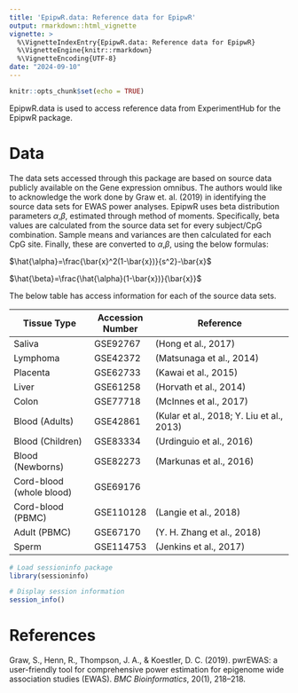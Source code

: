 ```yaml
---
title: 'EpipwR.data: Reference data for EpipwR'
output: rmarkdown::html_vignette
vignette: >
  %\VignetteIndexEntry{EpipwR.data: Reference data for EpipwR}
  %\VignetteEngine{knitr::rmarkdown}
  %\VignetteEncoding{UTF-8}
date: "2024-09-10"
---
```


```r
knitr::opts_chunk$set(echo = TRUE)
```

EpipwR.data is used to access reference data from ExperimentHub for the EpipwR 
package.

# Data

The data sets accessed through this package are based on source data publicly 
available on the Gene expression omnibus. The authors would like to acknowledge 
the work done by Graw et. al. (2019) in identifying the source data sets for 
EWAS power analyses. EpipwR uses beta distribution parameters $\alpha$,$\beta$, 
estimated through method of moments. Specifically, beta values are calculated 
from the source data set for every subject/CpG combination. Sample means and 
variances are then calculated for each CpG site. Finally, these are converted 
to $\alpha$,$\beta$, using the below formulas:

$\hat{\alpha}=\frac{\bar{x}^2(1-\bar{x})}{s^2}-\bar{x}$

$\hat{\beta}=\frac{\hat{\alpha}(1-\bar{x})}{\bar{x}}$

The below table has access information for each of the source data sets.



|Tissue Type              | Accession Number | Reference                                 |
|-------------------------|------------------|-------------------------------------------|
|Saliva                   | GSE92767         | (Hong et al., 2017)                       |
|Lymphoma                 | GSE42372         | (Matsunaga et al., 2014)                  |
|Placenta                 | GSE62733         | (Kawai et al., 2015)                      |
|Liver                    | GSE61258         | (Horvath et al., 2014)                    |
|Colon                    | GSE77718         | (McInnes et al., 2017)                    |
|Blood (Adults)           | GSE42861         | (Kular et al., 2018; Y. Liu et al., 2013) |
|Blood (Children)         | GSE83334         | (Urdinguio et al., 2016)                  |
|Blood (Newborns)         | GSE82273         | (Markunas et al., 2016)                   |
|Cord-blood (whole blood) | GSE69176         |                                           |
|Cord-blood (PBMC)        | GSE110128        | (Langie et al., 2018)                     |
|Adult (PBMC)             | GSE67170         | (Y. H. Zhang et al., 2018)                |
|Sperm                    | GSE114753        | (Jenkins et al., 2017)                    |



```r
# Load sessioninfo package
library(sessioninfo)

# Display session information
session_info()
```

# References

Graw, S., Henn, R., Thompson, J. A., & Koestler, D. C. (2019). pwrEWAS: 
a user-friendly tool for comprehensive power estimation for epigenome wide 
association studies (EWAS). *BMC Bioinformatics*, 20(1), 218--218.
